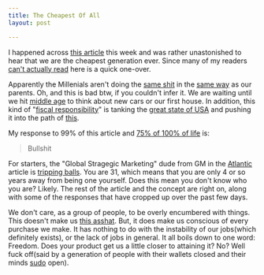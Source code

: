 ```yaml
---
title: The Cheapest Of All
layout: post

---
```


I happened across [this article][1] this week and was rather
unastonished to hear that we are the cheapest generation ever.
Since many of my readers [can't actually read][3] here is a quick
one-over.

Apparently the Millenials aren't doing the [same shit][4] in the [same
way][5] as our parents. Oh, and this is bad btw, if you couldn't infer
it. We are waiting until we hit [middle age][6] to think about new cars or
our first house. In addition, this kind of "[fiscal responsibility][7]"
is tanking the [great state of USA][8] and pushing it into the path of [this][9].

My response to 99% of this article and [75% of 100% of life][10] is:

> Bullshit

For starters, the "Global Stragegic Marketing" dude from GM in the [Atlantic][4] article
is [tripping balls][11]. You are 31, which means that you are only 4 or
so years away from being one yourself. Does this mean you don't know who
you are? Likely. The rest of the article and the concept are right on,
along with some of the responses that have cropped up over the past few
days.

We don't care, as a group of people, to be overly encumbered with
things. This doesn't make us [this asshat][12]. But, it does make us
conscious of every purchase we make. It has nothing to do with the
instability of our jobs(which definitely exists), or the lack of jobs in
general. It all boils down to one word: Freedom. Does your product get
us a little closer to attaining it? No? Well fuck off(said by a
generation of people with their wallets closed and their minds [sudo][13] open).

[1]: http://www.theatlantic.com/business/archive/2012/08/cars-not-for-us-the-cheapest-generation-explains-the-freedom-of-not-owning/261516/
[3]: http://cloudbacon.com/2011/12/19/People-Can-Not-Read
[4]: http://youtu.be/-JFfN5pKzFU
[5]: http://blog.krrb.com/wp-content/uploads/2013/04/phs414PennyFarthing1880s.jpg
[6]: #
[7]: http://sundial.csun.edu/wp-content/uploads/2010/02/SO18-Tea-610x462.jpg
[8]: https://gimmebar.com/view/50340ae129ca15593d000005/big
[9]: https://cloudbacon.com
[10]: #
[11]: https://gimmebar.com/view/50368ee329ca154c66000002/big
[12]: http://grist.org/list/2012-01-04-this-guy-only-owns-15-things/
[13]: http://msnbcmedia.msn.com/j/msnbc/Components/Photo/_new/080730-ped-texting-vmed-12p.380%3B380%3B7%3B70%3B0.jpg

